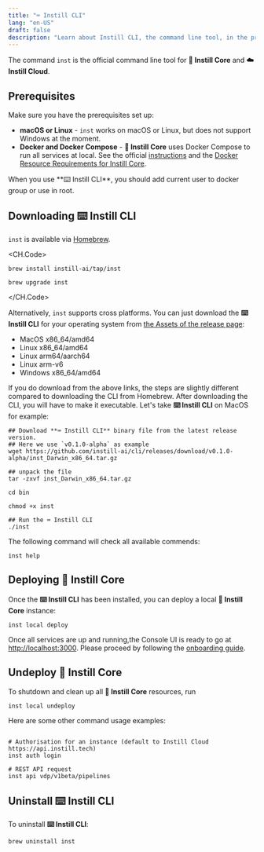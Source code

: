 ```yaml
---
title: "⌨️ Instill CLI"
lang: "en-US"
draft: false
description: "Learn about Instill CLI, the command line tool, in the project Instill Core: https://github.com/instill-ai/instill-core"
---
```


The command `inst` is the official command line tool for **🔮 Instill Core** and
**☁️ Instill Cloud**.

<ZoomableImg
  src="https://github.com/instill-ai/base/assets/141675602/52ce1eef-5169-4cbf-933d-9b37901a2c4f"
  alt="⌨️ Instill CLI - inst"
/>

## Prerequisites

Make sure you have the prerequisites set up:

- **macOS or Linux** - `inst` works on macOS or Linux, but does not support
  Windows at the moment.
- **Docker and Docker Compose** - **🔮 Instill Core** uses Docker Compose to run
  all services at local. See the official
  [instructions](https://docs.docker.com/compose/install) and the [Docker
  Resource Requirements for Instill
  Core](../deployment#docker-resource-requirements).

<InfoBlock type="tip" title="tip">  
  When you use **⌨️ Instill CLI**, you should add current user to docker group or
  use in root.
</InfoBlock>

## Downloading ⌨️ Instill CLI

`inst` is available via [Homebrew](https://brew.sh/).

<CH.Code>
```shellscript Install
brew install instill-ai/tap/inst
```

```shellscript Upgrade
brew upgrade inst
```

</CH.Code>

Alternatively, `inst` supports cross platforms. You can just download the **⌨️
Instill CLI** for your operating system from [the Assets of the release
page](https://github.com/instill-ai/cli/releases/latest):

- MacOS x86_64/amd64
- Linux x86_64/amd64
- Linux arm64/aarch64
- Linux arm-v6
- Windows x86_64/amd64

If you do download from the above links, the steps are slightly different
compared to downloading the CLI from Homebrew. After downloading the CLI, you
will have to make it executable. Let's take **⌨️ Instill CLI** on MacOS for
example:

```shellscript
## Download **⌨️ Instill CLI** binary file from the latest release version.
## Here we use `v0.1.0-alpha` as example
wget https://github.com/instill-ai/cli/releases/download/v0.1.0-alpha/inst_Darwin_x86_64.tar.gz

## unpack the file
tar -zxvf inst_Darwin_x86_64.tar.gz

cd bin

chmod +x inst

## Run the ⌨️ Instill CLI
./inst
```

The following command will check all available commends:

```shellscript
inst help
```

## Deploying 🔮 Instill Core

Once the **⌨️ Instill CLI** has been installed, you can deploy a local **🔮
Instill Core** instance:

```shellscript
inst local deploy
```

Once all services are up and running,the Console UI is ready to go at
[http://localhost:3000](http://localhost:3000). Please proceed by following the
[onboarding guide](../../quickstart#Authorisation).

## Undeploy 🔮 Instill Core

To shutdown and clean up all **🔮 Instill Core** resources, run

```shellscript
inst local undeploy
```

Here are some other command usage examples:

```shellscript

# Authorisation for an instance (default to Instill Cloud https://api.instill.tech)
inst auth login

# REST API request
inst api vdp/v1beta/pipelines
```

## Uninstall ⌨️ Instill CLI

To uninstall **⌨️ Instill CLI**:

```shellscript
brew uninstall inst
```
